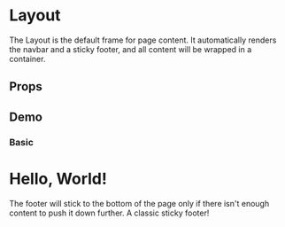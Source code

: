 
<Meta title="layout/Layout" component={Layout} decorators={[withKnobs]} />

# Layout
The Layout is the default frame for page content. It automatically renders the navbar and a sticky footer, and all content will
be wrapped in a container.

## Props
<Props of={Layout} />

## Demo
### Basic

<Preview>
    <Story name="basic">
        <Layout pageName={text("Active Page Path", "")}>
           <h1>Hello, World!</h1>
           <p>The footer will stick to the bottom of the page only if there isn't enough content to push it down further. A classic sticky footer!</p>
        </Layout>
    </Story>
</Preview>



